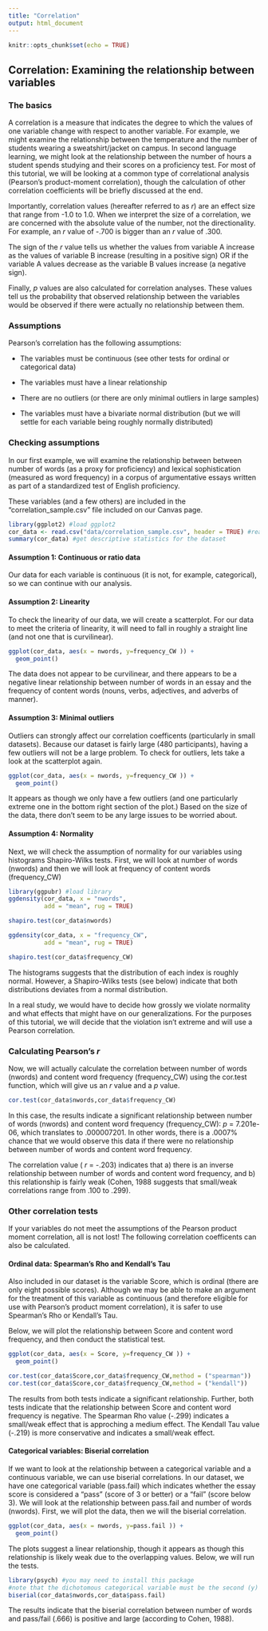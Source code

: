 ```yaml
---
title: "Correlation"
output: html_document
---
```


```r
knitr::opts_chunk$set(echo = TRUE)
```

## Correlation: Examining the relationship between variables

### The basics
A correlation is a measure that indicates the degree to which the values of one variable change with respect to another variable. For example, we might examine the relationship between the temperature and the number of students wearing a sweatshirt/jacket on campus. In second language learning, we might look at the relationship between the number of hours a student spends studying and their scores on a proficiency test. For most of this tutorial, we will be looking at a common type of correlational analysis (Pearson's product-moment correlation), though the calculation of other correlation coefficients will be briefly discussed at the end.

Importantly, correlation values (hereafter referred to as _r_) are an effect size that range from -1.0 to 1.0. When we interpret the size of a correlation, we are concerned with the absolute value of the number, not the directionality. For example, an _r_ value of -.700 is bigger than an _r_ value of .300. 

The sign of the _r_ value tells us whether the values from variable A increase as the values of variable B increase (resulting in a positive sign) OR if the variable A values decrease as the variable B values increase (a negative sign).

Finally, _p_ values are also calculated for correlation analyses. These values tell us the probability that observed relationship between the variables would be observed if there were actually no relationship between them.

### Assumptions
Pearson's correlation has the following assumptions:

- The variables must be continuous (see other tests for ordinal or categorical data)

- The variables must have a linear relationship

- There are no outliers (or there are only minimal outliers in large samples)

- The variables must have a bivariate normal distribution (but we will settle for each variable being roughly normally distributed)


### Checking assumptions
In our first example, we will examine the relationship between  between number of words (as a proxy for proficiency) and lexical sophistication (measured as word frequency) in a corpus of argumentative essays written as part of a standardized test of English proficiency.

These variables (and a few others) are included in the "correlation_sample.csv" file included on our Canvas page.

``` r
library(ggplot2) #load ggplot2
cor_data <- read.csv("data/correlation_sample.csv", header = TRUE) #read the spreadsheet "correlation_sample.csv" into r as a dataframe
summary(cor_data) #get descriptive statistics for the dataset
```

#### Assumption 1: Continuous or ratio data
Our data for each variable is continuous (it is not, for example, categorical), so we can continue with our analysis.

#### Assumption 2: Linearity
To check the linearity of our data, we will create a scatterplot. For our data to meet the criteria of linearity, it will need to fall in roughly a straight line (and not one that is curvilinear).

```r
ggplot(cor_data, aes(x = nwords, y=frequency_CW )) +
  geom_point()
```

The data does not appear to be curvilinear, and there appears to be a negative linear relationship between number of words in an essay and the frequency of content words (nouns, verbs, adjectives, and adverbs of manner).

#### Assumption 3: Minimal outliers
Outliers can strongly affect our correlation coefficents (particularly in small datasets). Because our dataset is fairly large (480 participants), having a few outliers will not be a large problem. To check for outliers, lets take a look at the scatterplot again.

```r
ggplot(cor_data, aes(x = nwords, y=frequency_CW )) +
  geom_point()
```

It appears as though we only have a few outliers (and one particularly extreme one in the bottom right section of the plot.) Based on the size of the data, there don't seem to be any large issues to be worried about.

#### Assumption 4: Normality
Next, we will check the assumption of normality for our variables using histograms Shapiro-Wilks tests. First, we will look at number of words (nwords) and then we will look at frequency of content words (frequency_CW)

```r
library(ggpubr) #load library
ggdensity(cor_data, x = "nwords",
          add = "mean", rug = TRUE)

shapiro.test(cor_data$nwords)
```
```r
ggdensity(cor_data, x = "frequency_CW",
          add = "mean", rug = TRUE)

shapiro.test(cor_data$frequency_CW)
```

The histograms suggests that the distribution of each index is roughly normal. However, a Shapiro-Wilks tests (see below) indicate that both distributions deviates from a normal distribution.

In a real study, we would have to decide how grossly we violate normality and what effects that might have on our generalizations. For the purposes of this tutorial, we will decide that the violation isn't extreme and will use a Pearson correlation.


### Calculating Pearson's _r_ 
Now, we will actually calculate the correlation between number of words (nwords) and content word frequency (frequency_CW) using the cor.test function, which will give us an _r_ value and a _p_ value.

```r
cor.test(cor_data$nwords,cor_data$frequency_CW)
```

In this case, the results indicate a significant relationship between number of words (nwords) and content word frequency (frequency_CW): _p_ = 7.201e-06, which translates to .000007201. In other words, there is a .0007% chance that we would observe this data if there were no relationship between number of words and content word frequency.

The correlation value ( _r_ = -.203) indicates that a) there is an inverse relationship between number of words and content word frequency, and b) this relationship is fairly weak (Cohen, 1988 suggests that small/weak correlations range from .100 to .299).

### Other correlation tests
If your variables do not meet the assumptions of the Pearson product moment correlation, all is not lost! The following correlation coefficents can also be calculated.

#### Ordinal data: Spearman's Rho and Kendall's Tau
Also included in our dataset is the variable Score, which is ordinal (there are only eight possible scores). Although we may be able to make an argument for the treatment of this variable as continuous (and therefore eligible for use with Pearson's product moment correlation), it is safer to use Spearman's Rho or Kendall's Tau.

Below, we will plot the relationship between Score and content word frequency, and then conduct the statistical test.

```r
ggplot(cor_data, aes(x = Score, y=frequency_CW )) +
  geom_point()
```

```r
cor.test(cor_data$Score,cor_data$frequency_CW,method = ("spearman"))
cor.test(cor_data$Score,cor_data$frequency_CW,method = ("kendall"))
```

The results from both tests indicate a significant relationship. Further, both tests indicate that the relationship between Score and content word frequency is negative. The Spearman Rho value (-.299) indicates a small/weak effect that is approching a medium effect. The Kendall Tau value (-.219) is more conservative and indicates a small/weak effect.

#### Categorical variables: Biserial correlation
If we want to look at the relationship between a categorical variable and a continuous variable, we can use biserial correlations. In our dataset, we have one categorical variable (pass.fail) which indicates whether the essay score is considered a "pass" (score of 3 or better) or a "fail" (score below 3). We will look at the relationship between pass.fail and number of words (nwords). First, we will plot the data, then we will the biserial correlation.

```r
ggplot(cor_data, aes(x = nwords, y=pass.fail )) +
  geom_point()
```

The plots suggest a linear relationship, though it appears as though this relationship is likely weak due to the overlapping values. Below, we will run the tests.

```r
library(psych) #you may need to install this package
#note that the dichotomous categorical variable must be the second (y) variable!
biserial(cor_data$nwords,cor_data$pass.fail)
```

The results indicate that the biserial correlation between number of words and pass/fail (.666) is positive and large (according to Cohen, 1988).

